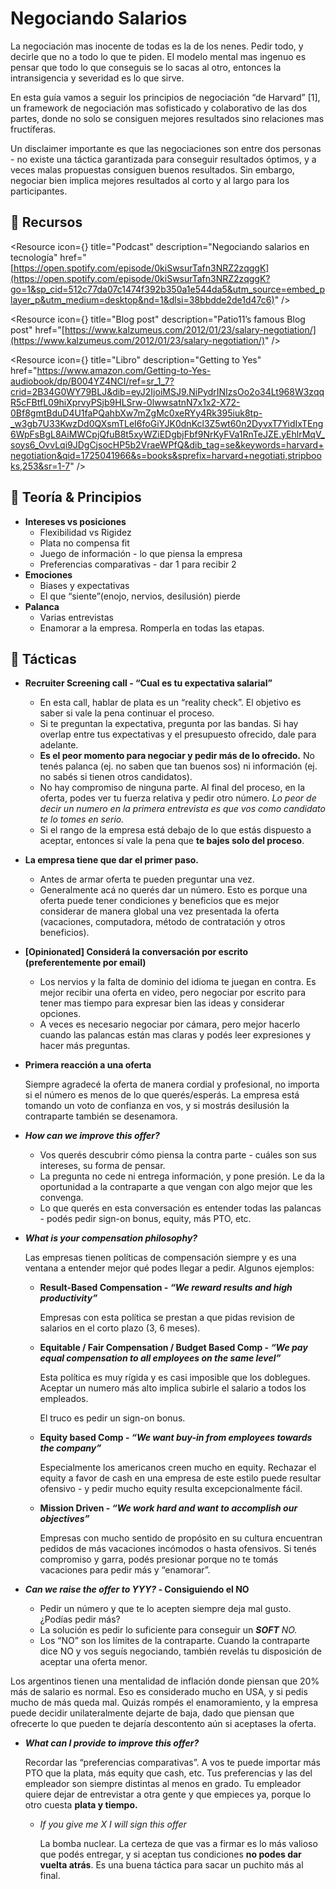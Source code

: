 

# Negociando Salarios

La negociación mas inocente de todas es la de los nenes. Pedir todo, y decirle que no a todo lo que te piden. El modelo mental mas ingenuo es pensar que todo lo que conseguis se lo sacas al otro, entonces la intransigencia y severidad es lo que sirve.

En esta guía vamos a seguir los principios de negociación “de Harvard” [1], un framework de negociación mas sofisticado y colaborativo de las dos partes, donde no solo se consiguen mejores resultados sino relaciones mas fructíferas.

Un disclaimer importante es que las negociaciones son entre dos personas - no existe una táctica garantizada para conseguir resultados óptimos, y a veces malas propuestas consiguen buenos resultados. Sin embargo, negociar bien implica mejores resultados al corto y al largo para los participantes.

<IREmbed src="https://www.youtube.com/embed/RVfvbQ_hr9M?si=dxfDX3snK3AtsvWy"/>

## 🔗 Recursos

<Resource
icon={<LinkIcon className="color-4"/>}
title="Podcast"
description="Negociando salarios en tecnología"
href="[https://open.spotify.com/episode/0kiSwsurTafn3NRZ2zqggK](https://open.spotify.com/episode/0kiSwsurTafn3NRZ2zqggK?go=1&sp_cid=512c77da07c1474f392b350a1e544da5&utm_source=embed_player_p&utm_medium=desktop&nd=1&dlsi=38bbdde2de1d47c6)"
/>

<Resource
icon={<LinkIcon className="color-4"/>}
title="Blog post"
description="Patio11’s famous Blog post"
href="[https://www.kalzumeus.com/2012/01/23/salary-negotiation/](https://www.kalzumeus.com/2012/01/23/salary-negotiation/)"
/>

<Resource 
icon={<LinkIcon className="color-4"/>} 
title="Libro" 
description="Getting to Yes" 
href="https://www.amazon.com/Getting-to-Yes-audiobook/dp/B004YZ4NCI/ref=sr_1_7?crid=2B34G0WY79BLJ&dib=eyJ2IjoiMSJ9.NiPydrINIzsOo2o34Lt968W3zqqR5cFBtfL09hiXprvyPSjb9HLSrw-0lwwsatnN7x1x2-X72-0Bf8gmtBduD4U1faPQahbXw7mZgMc0xeRYy4Rk395iuk8tp-_w3gb7U33KwzDd0QXsmTLeI6foGiYJK0dnKcl3Z5wt60n2DyvxT7YidIxTEng6WpFsBgL8AiMWCpjQfuB8t5xyWZiEDgbjFbf9NrKyFVa1RnTeJZE.yEhlrMqV_soys6_OvvLqi9JDgCjsocHP5b2VraeWPfQ&dib_tag=se&keywords=harvard+negotiation&qid=1725041966&s=books&sprefix=harvard+negotiati,stripbooks,253&sr=1-7" 
/>

## 📖 Teoría & Principios

- **Intereses vs posiciones**
    - Flexibilidad vs Rigidez
    - Plata no compensa fit
    - Juego de información - lo que piensa la empresa
    - Preferencias comparativas - dar 1 para recibir 2
- **Emociones**
    - Biases y expectativas
    - El que “siente”(enojo, nervios, desilusión) pierde
- **Palanca**
    - Varias entrevistas
    - Enamorar a la empresa. Romperla en todas las etapas.

## 🦊 Tácticas

- **Recruiter Screening call - “Cual es tu expectativa salarial”**
    - En esta call, hablar de plata es un “reality check”. El objetivo es saber si vale la pena continuar el proceso.
    - Si te preguntan la expectativa, pregunta por las bandas. Si hay overlap entre tus expectativas y el presupuesto ofrecido, dale para adelante.
    - **Es el peor momento para negociar y pedir más de lo ofrecido.** No tenés palanca (ej. no saben que tan buenos sos) ni información (ej. no sabés si tienen otros candidatos).
    - No hay compromiso de ninguna parte. Al final del proceso, en la oferta, podes ver tu fuerza relativa y pedir otro número. *Lo peor de decir un numero en la primera entrevista es que vos como candidato te lo tomes en serio.*
    - Si el rango de la empresa está debajo de lo que estás dispuesto a aceptar, entonces sí vale la pena que **te bajes solo del proceso**.
- **La empresa tiene que dar el primer paso.**
    - Antes de armar oferta te pueden preguntar una vez.
    - Generalmente acá no querés dar un número.  Esto es porque una oferta puede tener condiciones y beneficios que es mejor considerar de manera global una vez presentada la oferta (vacaciones, computadora, método de contratación y otros beneficios).
- **[Opinionated] Considerá la conversación por escrito (preferentemente por email)**
    - Los nervios y la falta de dominio del idioma te juegan en contra. Es mejor recibir una oferta en video, pero negociar por escrito para tener mas tiempo para expresar bien las ideas y considerar opciones.
    - A veces es necesario negociar por cámara, pero mejor hacerlo cuando las palancas están mas claras y podés leer expresiones y hacer más preguntas.
- **Primera reacción a una oferta**
    
    Siempre agradecé la oferta de manera cordial y profesional, no importa si el número es menos de lo que querés/esperás. La empresa está tomando un voto de confianza en vos, y si mostrás desilusión la contraparte también se desenamora.
    
- ***How can we improve this offer?***
    - Vos querés descubrir cómo piensa la contra parte - cuáles son sus intereses, su forma de pensar.
    - La pregunta no cede ni entrega información, y pone presión. Le da la oportunidad a la contraparte a que vengan con algo mejor que les convenga.
    - Lo que querés en esta conversación es entender todas las palancas - podés pedir sign-on bonus, equity, más PTO, etc.
- ***What is your compensation philosophy?***
    
    Las empresas tienen políticas de compensación siempre y es una ventana a entender mejor qué podes llegar a pedir. Algunos ejemplos:
    
    - **Result-Based Compensation - *“We reward results and high productivity”***
        
        Empresas con esta política se prestan a que pidas revision de salarios en el corto plazo (3, 6 meses). 
        
    - **Equitable / Fair Compensation / Budget Based Comp - *“We pay equal compensation to all employees on the same level”***
        
        Esta política es muy rígida y es casi imposible que los doblegues. Aceptar un numero más alto implica subirle el salario a todos los empleados.
        
        El truco es pedir un sign-on bonus.
        
    - **Equity based Comp - *“We want buy-in from employees towards the company”***
        
        Especialmente los americanos creen mucho en equity. Rechazar el equity a favor de cash en una empresa de este estilo puede resultar ofensivo - y pedir mucho equity resulta excepcionalmente fácil. 
        
    - **Mission Driven - *“We work hard and want to accomplish our objectives”***
        
        Empresas con mucho sentido de propósito en su cultura encuentran pedidos de más vacaciones incómodos o hasta ofensivos. Si tenés compromiso y garra, podés presionar porque no te tomás vacaciones para pedir más y “enamorar”.
        
- ***Can we raise the offer to YYY? -* Consiguiendo el NO**
    - Pedir un número y que te lo acepten siempre deja mal gusto. ¿Podías pedir más?
    - La solución es pedir lo suficiente para conseguir un ***SOFT** **NO*.**
    - Los “NO” son los límites de la contraparte. Cuando la contraparte dice NO y vos seguís negociando, también revelás tu disposición de aceptar una oferta menor.
<Callout emoji="⚠️">
  Los argentinos tienen una mentalidad de inflación donde piensan que 20% más de salario es normal. Eso es considerado mucho en USA, y si pedis mucho de más queda mal. Quizás rompés el enamoramiento, y la empresa puede decidir unilateralmente dejarte de baja, dado que piensan que ofrecerte lo que pueden te dejaría descontento aún si aceptases la oferta.
</Callout>
    
- ***What can I provide to improve this offer?***
    
    Recordar las “preferencias comparativas”. A vos te puede importar más PTO que la plata, más equity que cash, etc. Tus preferencias y las del empleador son siempre distintas al menos en grado. Tu empleador quiere dejar de entrevistar a otra gente y que empieces ya, porque lo otro cuesta **plata y tiempo.**
    
    - *If you give me X I will sign this offer*
        
        La bomba nuclear. La certeza de que vas a firmar es lo más valioso que podés entregar, y si aceptan tus condiciones **no podes dar vuelta atrás**. Es una buena táctica para sacar un puchito más al final.

